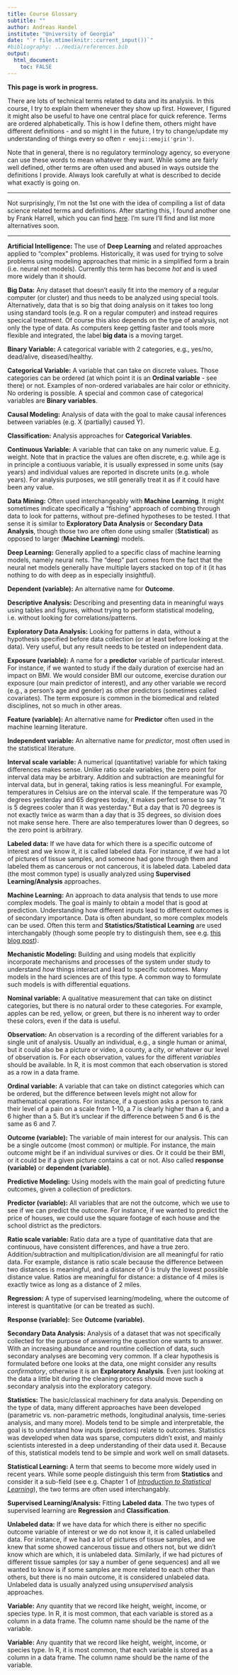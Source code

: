 ---
title: Course Glossary
subtitle: ""
author: Andreas Handel
institute: "University of Georgia"
date: "`r file.mtime(knitr::current_input())`"
#bibliography: ../media/references.bib
output: 
  html_document:
    toc: FALSE
---



__This page is work in progress.__

There are lots of technical terms related to data and its analysis. In this course, I try to explain them whenever they show up first. However, I figured it might also be useful to have one central place for quick reference. Terms are ordered alphabetically. This is how I define them, others might have different definitions - and so might I in the future, I try to change/update my understanding of things every so often `r emoji::emoji('grin')`.

Note that in general, there is no regulatory terminology agency, so everyone can use these words to mean whatever they want. While some are fairly well defined, other terms are often used and abused in ways outside the definitions I provide. Always look carefully at what is described to decide what exactly is going on.

--- 

Not surprisingly, I'm not the 1st one with the idea of compiling a list of data science related terms and definitions. After starting this, I found another one by Frank Harrell, which you can find [here](http://hbiostat.org/doc/glossary.pdf). I'm sure I'll find and list more alternatives soon.


--- 


__Artificial Intelligence:__ The use of __Deep Learning__ and related approaches applied to "complex" problems. Historically, it was used for trying to solve problems using modeling approaches that mimic in a simplified form a brain (i.e. neural net models). Currently this term has become _hot_ and is used more widely than it should. 

__Big Data:__ Any dataset that doesn't easily fit into the memory of a regular computer (or cluster) and thus needs to be analyzed using special tools. Alternatively, data that is so big that doing analysis on it takes too long using standard tools (e.g. R on a regular computer) and instead requires specical treatment. Of course this also depends on the type of analysis, not only the type of data. As computers keep getting faster and tools more flexible and integrated, the label __big data__ is a moving target.

__Binary Variable:__ A categorical variable with 2 categories, e.g., yes/no, dead/alive, diseased/healthy. 

__Categorical Variable:__ A variable that can take on discrete values. Those categories can be ordered (at which point it is an __Ordinal variable__ - see there) or not. Examples of non-ordered variabales are hair color or ethnicity. No ordering is possible. A special and common case of categorical variables are __Binary variables__.

__Causal Modeling:__ Analysis of data with the goal to make causal inferences between variables (e.g. X (partially) caused Y).

__Classification:__ Analysis approaches for __Categorical Variables__.

__Continuous Variable:__ A variable that can take on any numeric value. E.g. weight. Note that in practice the values are often discrete, e.g. while age is in principle a contiuous variable, it is usually expressed in some units (say years) and individual values are reported in discrete units (e.g. whole years). For analysis purposes, we still generally treat it as if it could have been any value.

__Data Mining:__ Often used interchangeably with __Machine Learning__. It might sometimes indicate specifically a "fishing" approach of combing through data to look for patterns, without pre-defined hypotheses to be tested. I that sense it is similar to __Exploratory Data Analysis__ or __Secondary Data Analysis__, though those two are often done using smaller (__Statistical__) as opposed to larger (__Machine Learning__) models. 

__Deep Learning:__ Generally applied to a specific class of machine learning models, namely neural nets. The "deep" part comes from the fact that the neural net models generally have multiple layers stacked on top of it (it has nothing to do with deep as in especially insightful).

__Dependent (variable):__ An alternative name for __Outcome__.

__Descriptive Analysis:__ Describing and presenting data in meaningful ways using tables and figures, without trying to perform statistical modeling, i.e. without looking for correlations/patterns.

__Exploratory Data Analysis:__ Looking for patterns in data, without a hypothesis specified before data collection (or at least before looking at the data). Very useful, but any result needs to be tested on independent data.

__Exposure (variable):__ A name for a __predictor__ variable of particular interest. For instance, if we wanted to study if the daily duration of exercise had an impact on BMI. We would consider BMI our outcome, exercise duration our exposure (our main predictor of interest), and any other variable we record (e.g., a person's age and gender) as other predictors (sometimes called covariates). The term exposure is common in the biomedical and related disciplines, not so much in other areas.

__Feature (variable):__ An alternative name for __Predictor__ often used in the machine learning literature. 

__Independent variable:__ An alternative name for _predictor_, most often used in the statistical literature.

__Interval scale variable:__ A numerical (quantitative) variable for which taking differences makes sense. Unlike ratio scale variables, the zero point for interval data may be arbitrary. Addition and subtraction are meaningful for interval data, but in general, taking ratios is less meaningful. For example, temperatures in Celsius are on the interval scale. If the temperature was 70 degrees yesterday and 65 degrees today, it makes perfect sense to say "it is 5 degrees cooler than it was yesterday." But a day that is 70 degrees is not exactly twice as warm than a day that is 35 degrees, so division does not make sense here. There are also temperatures lower than 0 degrees, so the zero point is arbitrary.

__Labeled data:__ If we have data for which there is a specific outcome of interest and we know it, it is called labeled data. For instance, if we had a lot of pictures of tissue samples, and someone had gone through them and labeled them as cancerous or not cancerous, it is labeled data. Labeled data (the most common type) is usually analyzed using __Supervised Learning/Analysis__ approaches.

__Machine Learning:__ An approach to data analysis that tends to use more complex models. The goal is mainly to obtain a model that is good at prediction. Understanding how different inputs lead to different outcomes is of secondary importance. Data is often abundant, so more complex models can be used. Often this term and __Statistics/Statistical Learning__ are used interchangably (though some people try to distinguish them, see e.g. [this blog post](https://www.fharrell.com/post/stat-ml/)).

__Mechanistic Modeling:__ Building and using models that explicitly incorporate mechanisms and processes of the system under study to understand _how_ things interact and lead to specific outcomes. Many models in the hard sciences are of this type. A common way to formulate such models is with differential equations.

__Nominal variable:__ A qualitative measurement that can take on distinct categories, but there is no natural order to these categories. For example, apples can be red, yellow, or green, but there is no inherent way to order these colors, even if the data is useful.

__Observation:__ An observation is a recording of the different variables for a single unit of analysis. Usually an individual, e.g., a single human or animal, but it could also be a picture or video, a county, a city, or whatever our level of observation is. For each observation, values for the different _variables_ should be available. In R, it is most common that each observation is stored as a row in a data frame.

__Ordinal variable:__ A variable that can take on distinct categories which can be ordered, but the difference between levels might not allow for mathematical operations. For instance, if a question asks a person to rank their level of a pain on a scale from 1-10, a 7 is clearly higher than a 6, and a 6 higher than a 5. But it's unclear if the difference between 5 and 6 is the same as 6 and 7. 

__Outcome (variable):__ The variable of main interest for our analysis. This can be a single outcome (most common) or multiple. For instance, the main outcome might be if an individual survives or dies. Or it could be their BMI, or it could be if a given picture contains a cat or not. Also called __response (variable)__ or __dependent (variable)__.

__Predictive Modeling:__ Using models with the main goal of predicting future outcomes, given a collection of predictors.

__Predictor (variable):__ All variables that are not the outcome, which we use to see if we can predict the outcome. For instance, if we wanted to predict the price of houses, we could use the square footage of each house and the school district as the predictors.

__Ratio scale variable:__ Ratio data are a type of quantitative data that are continuous, have consistent differences, and have a true zero. Addition/subtraction and multiplication/division are all meaningful for ratio data. For example, distance is ratio scale because the difference between two distances is meaningful, and a distance of 0 is truly the lowest possible distance value. Ratios are meaningful for distance: a distance of 4 miles is exactly twice as long as a distance of 2 miles.

__Regression:__ A type of supervised learning/modeling, where the outcome of interest is quantitative (or can be treated as such).

__Response (variable):__ See __Outcome (variable).__

__Secondary Data Analysis:__ Analysis of a dataset that was not specifically collected for the purpose of answering the question one wants to answer. With an increasing abundance and rountine collection of data, such secondary analyses are becoming very common. If a clear hypothesis is formulated before one looks at the data, one might consider any results _confirmatory_, otherwise it is an __Exploratory Analysis__. Even just looking at the data a little bit during the cleaning process should move such a secondary analysis into the exploratory category. 

__Statistics:__ The basic/classical machinery for data analysis. Depending on the type of data, many different approaches have been developed (parametric vs. non-parametric methods, longitudinal analysis, time-series analysis, and many more). Models tend to be simple and interpretable, the goal is to understand how inputs (predictors) relate to outcomes. Statistics was developed when data was sparse, computers didn't exist, and mainly scientists interested in a deep understanding of their data used it. Because of this, statistical models tend to be simple and work well on small datasets. 

__Statistical Learning:__ A term that seems to become more widely used in recent years. While some people distinguish this term from __Statistics__ and consider it a sub-field (see e.g. Chapter 1 of [_Introduction to Statistical Learning_ ](https://statlearning.com/)), the two terms are often used interchangably.

__Supervised Learning/Analysis:__ Fitting __Labeled data__. The two types of supervised learning are __Regression__ and __Classification__.

__Unlabeled data:__ If we have data for which there is either no specific outcome variable of interest or we do not know it, it is called unlabelled data. For instance, if we had a lot of pictures of tissue samples, and we knew that some showed cancerous tissue and others not, but we didn't know which are which, it is unlabeled data. Similarly, if we had pictures of different tissue samples (or say a number of gene sequences) and all we wanted to know is if some samples are more related to each other than others, but there is no main outcome, it is considered unlabeled data. Unlabeled data is usually analyzed using _unsupervised_ analysis approaches.

__Variable:__ Any quantity that we record like height, weight, income, or species type. In R, it is most common, that each variable is stored as a column in a data frame. The column name should be the name of the variable. 

__Variable:__ Any quantity that we record like height, weight, income, or species type. In R, it is most common, that each variable is stored as a column in a data frame. The column name should be the name of the variable. 





